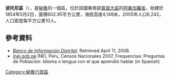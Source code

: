 '''波托尼區'''（{{lang-es|Distrito de Potoni}}），是[[秘魯|秘魯]]的一個區，位於該國東南部[[普諾大區|普諾大區]]的[[阿桑加羅省|阿桑加羅省]]，始建於1854年5月2日，面積602.95平方公里，海拔高度4,148米，2005年人口6,242，人口密度每平方公里10人。

==參考資料==
*''[https://web.archive.org/web/20080423164200/http://desa.inei.gob.pe/mapas/bid/ Banco de Información Distrital]''. Retrieved April 11, 2008.
*[https://web.archive.org/web/20130127005551/http://iinei.inei.gob.pe/iinei/RedatamCpv2007.asp?id=ResultadosCensales%3Fori%3DC inei.gob.pe] INEI, Peru, Censos Nacionales 2007, Frequencias: Preguntas de Población: Idioma o lengua con el que aprendió hablar (in Spanish)

{{coord|14|20|10|S|70|06|01|W|source:kolossus-eswiki|display=title}}

{{Peru-geo-stub}}
[[Category:秘魯行政區|Category:秘魯行政區]]